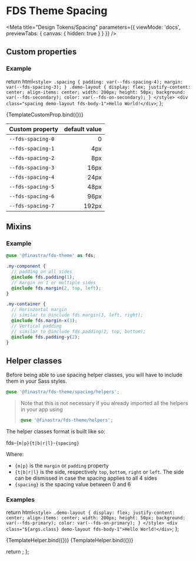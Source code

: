 
# FDS Theme Spacing

<Meta
  title="Design Tokens/Spacing"
  parameters={{
    viewMode: 'docs',
    previewTabs: {
      canvas: { hidden: true }
    }
  }}
/>

## Custom properties

### Example

  return html`
    <style>
      .spacing {
        padding: var(--fds-spacing-4);
        margin: var(--fds-spacing-3);
      }
      .demo-layout {
        display: flex;
        justify-content: center;
        align-items: center;
        width: 200px;
        height: 50px;
        background: var(--fds-secondary);
        color: var(--fds-on-secondary);
      }
    </style>
    <div class="spacing demo-layout fds-body-1">Hello World!</div>
  `;
};

<Canvas withSource="open">
  <Story name="Custom properties" args={{}}>
    {TemplateCustomProp.bind({})}
  </Story>
</Canvas>

| Custom property   | default value |
| ----------------- | ------------: |
| `--fds-spacing-0` |             0 |
| `--fds-spacing-1` |           4px |
| `--fds-spacing-2` |           8px |
| `--fds-spacing-3` |          16px |
| `--fds-spacing-4` |          24px |
| `--fds-spacing-5` |          48px |
| `--fds-spacing-6` |          96px |
| `--fds-spacing-7` |         192px |

## Mixins

### Example

```scss
@use '@finastra/fds-theme' as fds;

.my-component {
  // padding on all sides
  @include fds.padding(1);
  // margin on 1 or multiple sides
  @include fds.margin(2, top, left);
}

.my-container {
  // Horinzontal margin
  // similar to @include fds.margin(3, left, right);
  @include fds.margin-x(3);
  // Vertical padding
  // similar to @include fds.padding(2, top, bottom);
  @include fds.padding-y(2);
}
```

## Helper classes

Before being able to use spacing helper classes, you will have to include them in your Sass styles.

```scss
@use '@finastra/fds-theme/spacing/helpers';
```

> Note that this is not necessary if you already imported all the helpers in your app using
>
> ```scss
> @use '@finastra/fds-theme/helpers';
> ```

The helper classes format is built like so:

fds-`{m|p}{t|b|r|l}`-`{spacing}`

Where:

- `{m|p}` is the `margin` or `padding` property
- `{t|b|r|l}` is the side, respectively `top`, `bottom`, `right` or `left`. The side can be dismissed in case the spacing applies to all 4 sides
- `{spacing}` is the spacing value between 0 and 6

### Examples

  return html`
    <style>
      .demo-layout {
        display: flex;
        justify-content: center;
        align-items: center;
        width: 200px;
        height: 50px;
        background: var(--fds-primary);
        color: var(--fds-on-primary);
      }
    </style>
    <div class="${args.class} demo-layout fds-body-1">Hello World!</div>
  `;
};

<Canvas withSource="open">
  <Story name="Margin helper" args={{ class: 'fds-m-4' }}>
    {TemplateHelper.bind({})}
  </Story>
</Canvas>

<Canvas withSource="open">
  <Story name="Padding helper" args={{ class: 'fds-pt-5' }}>
    {TemplateHelper.bind({})}
  </Story>
</Canvas>

  return <SyntaxHighlighter />;
};
